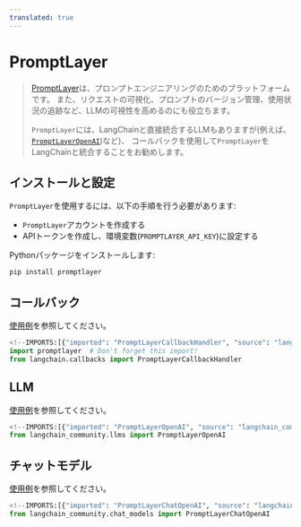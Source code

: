 ```yaml
---
translated: true
---
```


# PromptLayer

>[PromptLayer](https://docs.promptlayer.com/introduction)は、プロンプトエンジニアリングのためのプラットフォームです。
>また、リクエストの可視化、プロンプトのバージョン管理、使用状況の追跡など、LLMの可視性を高めるのにも役立ちます。
>
>`PromptLayer`には、LangChainと直接統合するLLMもありますが(例えば、
>[`PromptLayerOpenAI`](https://docs.promptlayer.com/languages/langchain))など)、
>コールバックを使用して`PromptLayer`をLangChainと統合することをお勧めします。

## インストールと設定

`PromptLayer`を使用するには、以下の手順を行う必要があります:
- `PromptLayer`アカウントを作成する
- APIトークンを作成し、環境変数(`PROMPTLAYER_API_KEY`)に設定する

Pythonパッケージをインストールします:

```bash
pip install promptlayer
```

## コールバック

[使用例](/docs/integrations/callbacks/promptlayer)を参照してください。

```python
<!--IMPORTS:[{"imported": "PromptLayerCallbackHandler", "source": "langchain.callbacks", "docs": "https://api.python.langchain.com/en/latest/callbacks/langchain_community.callbacks.promptlayer_callback.PromptLayerCallbackHandler.html", "title": "PromptLayer"}]-->
import promptlayer  # Don't forget this import!
from langchain.callbacks import PromptLayerCallbackHandler
```

## LLM

[使用例](/docs/integrations/llms/promptlayer_openai)を参照してください。

```python
<!--IMPORTS:[{"imported": "PromptLayerOpenAI", "source": "langchain_community.llms", "docs": "https://api.python.langchain.com/en/latest/llms/langchain_community.llms.promptlayer_openai.PromptLayerOpenAI.html", "title": "PromptLayer"}]-->
from langchain_community.llms import PromptLayerOpenAI
```

## チャットモデル

[使用例](/docs/integrations/chat/promptlayer_chatopenai)を参照してください。

```python
<!--IMPORTS:[{"imported": "PromptLayerChatOpenAI", "source": "langchain_community.chat_models", "docs": "https://api.python.langchain.com/en/latest/chat_models/langchain_community.chat_models.promptlayer_openai.PromptLayerChatOpenAI.html", "title": "PromptLayer"}]-->
from langchain_community.chat_models import PromptLayerChatOpenAI
```
